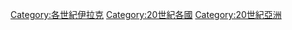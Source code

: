 [[Category:各世紀伊拉克|Category:各世紀伊拉克]]
[[Category:20世紀各國|Category:20世紀各國]]
[[Category:20世紀亞洲|Category:20世紀亞洲]]